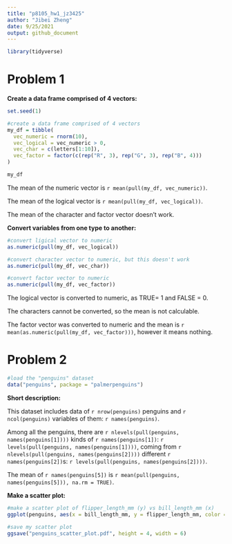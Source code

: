 ```yaml
---
title: "p8105_hw1_jz3425"
author: "Jibei Zheng"
date: 9/25/2021
output: github_document
---
```


```r
library(tidyverse)
```

# Problem 1

__Create a data frame comprised of 4 vectors:__

```r
set.seed(1)

#create a data frame comprised of 4 vectors
my_df = tibble(
  vec_numeric = rnorm(10),
  vec_logical = vec_numeric > 0,
  vec_char = c(letters[1:10]),
  vec_factor = factor(c(rep("R", 3), rep("G", 3), rep("B", 4)))
)

my_df
```

The mean of the numeric vector is `r mean(pull(my_df, vec_numeric))`.

The mean of the logical vector is `r mean(pull(my_df, vec_logical))`.

The mean of the character and factor vector doesn't work.


__Convert variables from one type to another:__

```r
#convert ligical vector to numeric
as.numeric(pull(my_df, vec_logical))

#convert character vector to numeric, but this doesn't work
as.numeric(pull(my_df, vec_char))

#convert factor vector to numeric
as.numeric(pull(my_df, vec_factor))
```

The logical vector is converted to numeric, as TRUE= 1 and FALSE = 0.

The characters cannot be converted, so the mean is not calculable.

The factor vector was converted to numeric and the mean is `r mean(as.numeric(pull(my_df, vec_factor)))`, however it means nothing.

# Problem 2

```r
#load the "penguins" dataset
data("penguins", package = "palmerpenguins")
```

__Short description:__

This dataset includes data of `r nrow(penguins)` penguins and `r ncol(penguins)` variables of them: `r names(penguins)`.

Among all the penguins, there are `r nlevels(pull(penguins, names(penguins[1])))` kinds of `r names(penguins[1])`: `r levels(pull(penguins, names(penguins[1])))`, coming from `r nlevels(pull(penguins, names(penguins[2])))` different `r names(penguins[2])`s: `r levels(pull(penguins, names(penguins[2])))`.

The mean of `r names(penguins[5])` is `r mean(pull(penguins, names(penguins[5])), na.rm = TRUE)`.

__Make a scatter plot:__

```r
#make a scatter plot of flipper_length_mm (y) vs bill_length_mm (x)
ggplot(penguins, aes(x = bill_length_mm, y = flipper_length_mm, color = species)) + geom_point()
```

```r
#save my scatter plot
ggsave("penguins_scatter_plot.pdf", height = 4, width = 6)
```

